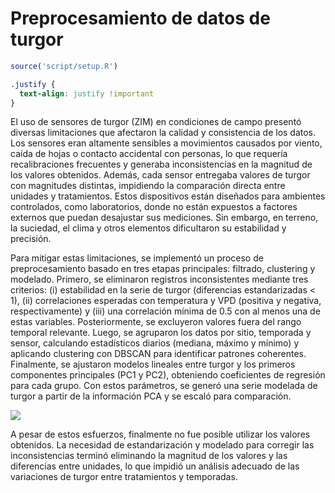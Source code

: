 # Preprocesamiento de datos de turgor

```r
source('script/setup.R')
```

```css
.justify {
  text-align: justify !important
}
```

::: justify
El uso de sensores de turgor (ZIM) en condiciones de campo presentó diversas limitaciones que afectaron la calidad y consistencia de los datos. Los sensores eran altamente sensibles a movimientos causados por viento, caída de hojas o contacto accidental con personas, lo que requería recalibraciones frecuentes y generaba inconsistencias en la magnitud de los valores obtenidos. Además, cada sensor entregaba valores de turgor con magnitudes distintas, impidiendo la comparación directa entre unidades y tratamientos. Estos dispositivos están diseñados para ambientes controlados, como laboratorios, donde no están expuestos a factores externos que puedan desajustar sus mediciones. Sin embargo, en terreno, la suciedad, el clima y otros elementos dificultaron su estabilidad y precisión.

Para mitigar estas limitaciones, se implementó un proceso de preprocesamiento basado en tres etapas principales: filtrado, clustering y modelado. Primero, se eliminaron registros inconsistentes mediante tres criterios: (i) estabilidad en la serie de turgor (diferencias estandarizadas \< 1), (ii) correlaciones esperadas con temperatura y VPD (positiva y negativa, respectivamente) y (iii) una correlación mínima de 0.5 con al menos una de estas variables. Posteriormente, se excluyeron valores fuera del rango temporal relevante. Luego, se agruparon los datos por sitio, temporada y sensor, calculando estadísticos diarios (mediana, máximo y mínimo) y aplicando clustering con DBSCAN para identificar patrones coherentes. Finalmente, se ajustaron modelos lineales entre turgor y los primeros componentes principales (PC1 y PC2), obteniendo coeficientes de regresión para cada grupo. Con estos parámetros, se generó una serie modelada de turgor a partir de la información PCA y se escaló para comparación.

![](figuras/01_turgor_sensor/preproceso.png){.lightbox}

A pesar de estos esfuerzos, finalmente no fue posible utilizar los valores obtenidos. La necesidad de estandarización y modelado para corregir las inconsistencias terminó eliminando la magnitud de los valores y las diferencias entre unidades, lo que impidió un análisis adecuado de las variaciones de turgor entre tratamientos y temporadas.
:::
